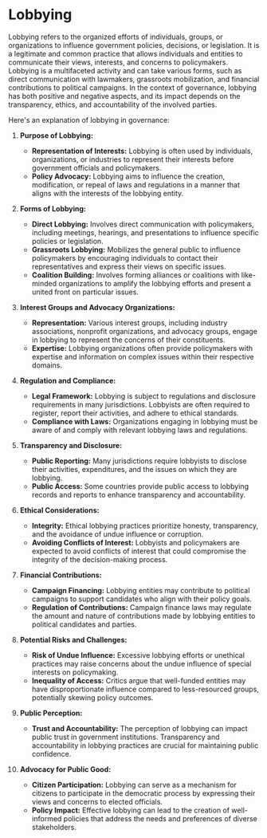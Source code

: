 # Lobbying

Lobbying refers to the organized efforts of individuals, groups, or organizations to influence government policies, decisions, or legislation. It is a legitimate and common practice that allows individuals and entities to communicate their views, interests, and concerns to policymakers. Lobbying is a multifaceted activity and can take various forms, such as direct communication with lawmakers, grassroots mobilization, and financial contributions to political campaigns. In the context of governance, lobbying has both positive and negative aspects, and its impact depends on the transparency, ethics, and accountability of the involved parties. 

Here's an explanation of lobbying in governance:

1. **Purpose of Lobbying:**
   - **Representation of Interests:** Lobbying is often used by individuals, organizations, or industries to represent their interests before government officials and policymakers.
   - **Policy Advocacy:** Lobbying aims to influence the creation, modification, or repeal of laws and regulations in a manner that aligns with the interests of the lobbying entity.

2. **Forms of Lobbying:**
   - **Direct Lobbying:** Involves direct communication with policymakers, including meetings, hearings, and presentations to influence specific policies or legislation.
   - **Grassroots Lobbying:** Mobilizes the general public to influence policymakers by encouraging individuals to contact their representatives and express their views on specific issues.
   - **Coalition Building:** Involves forming alliances or coalitions with like-minded organizations to amplify the lobbying efforts and present a united front on particular issues.

3. **Interest Groups and Advocacy Organizations:**
   - **Representation:** Various interest groups, including industry associations, nonprofit organizations, and advocacy groups, engage in lobbying to represent the concerns of their constituents.
   - **Expertise:** Lobbying organizations often provide policymakers with expertise and information on complex issues within their respective domains.

4. **Regulation and Compliance:**
   - **Legal Framework:** Lobbying is subject to regulations and disclosure requirements in many jurisdictions. Lobbyists are often required to register, report their activities, and adhere to ethical standards.
   - **Compliance with Laws:** Organizations engaging in lobbying must be aware of and comply with relevant lobbying laws and regulations.

5. **Transparency and Disclosure:**
   - **Public Reporting:** Many jurisdictions require lobbyists to disclose their activities, expenditures, and the issues on which they are lobbying.
   - **Public Access:** Some countries provide public access to lobbying records and reports to enhance transparency and accountability.

6. **Ethical Considerations:**
   - **Integrity:** Ethical lobbying practices prioritize honesty, transparency, and the avoidance of undue influence or corruption.
   - **Avoiding Conflicts of Interest:** Lobbyists and policymakers are expected to avoid conflicts of interest that could compromise the integrity of the decision-making process.

7. **Financial Contributions:**
   - **Campaign Financing:** Lobbying entities may contribute to political campaigns to support candidates who align with their policy goals.
   - **Regulation of Contributions:** Campaign finance laws may regulate the amount and nature of contributions made by lobbying entities to political candidates and parties.

8. **Potential Risks and Challenges:**
   - **Risk of Undue Influence:** Excessive lobbying efforts or unethical practices may raise concerns about the undue influence of special interests on policymaking.
   - **Inequality of Access:** Critics argue that well-funded entities may have disproportionate influence compared to less-resourced groups, potentially skewing policy outcomes.

9. **Public Perception:**
   - **Trust and Accountability:** The perception of lobbying can impact public trust in government institutions. Transparency and accountability in lobbying practices are crucial for maintaining public confidence.

10. **Advocacy for Public Good:**
    - **Citizen Participation:** Lobbying can serve as a mechanism for citizens to participate in the democratic process by expressing their views and concerns to elected officials.
    - **Policy Impact:** Effective lobbying can lead to the creation of well-informed policies that address the needs and preferences of diverse stakeholders.

